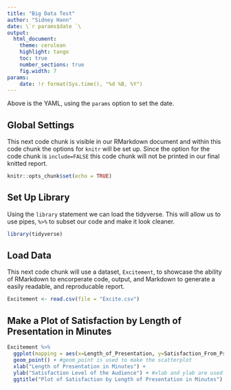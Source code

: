 ---
title: "Big Data Test"
author: "Sidney Hann"
date: \`r params$date `\
output: 
  html_document:
    theme: cerulean
    highlight: tango
    toc: true
    number_sections: true
    fig.width: 7
params:
    date: !r format(Sys.time(), "%d %B, %Y")
---

Above is the YAML, using the `params` option to set the date.

## Global Settings

This next code chunk is visible in our RMarkdown document and within this code chunk the options for `knitr` will be set up. Since the option for the code chunk is `include=FALSE` this code chunk will not be printed in our final knitted report.

```{r setup, include=FALSE}
knitr::opts_chunk$set(echo = TRUE)
```

## Set Up Library

Using the `library` statement we can load the tidyverse. This will allow us to use pipes, `%>%` to subset our code and make it look cleaner. 

```{r load-libs, message=FALSE, warning=FALSE}
library(tidyverse)
```

## Load Data

This next code chunk will use a dataset, `Excitement`, to showcase the ability of RMarkdown to encorperate code, output, and Markdown to generate a easily readable, and reproducable report.

```{r load-data}
Excitement <- read.csv(file = "Excite.csv")
```

## Make a Plot of Satisfaction by Length of Presentation in Minutes

```{r Satisfaction-Plot}
Excitement %>% 
  ggplot(mapping = aes(x=Length_of_Presentation, y=Satisfaction_From_Presentation2)) + #our aes statement will tell R which variables we would like on each axis
  geom_point() + #geom_point is used to make the scatterplot
  xlab("Length of Presentation in Minutes") +
  ylab("Satisfaction Level of the Audience") + #xlab and ylab are used to make our axis more readable
  ggtitle("Plot of Satisfaction by Length of Presentation in Minutes")
```


